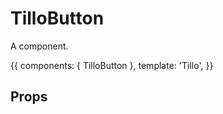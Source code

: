 
<Meta title='TilloButton' component={TilloButton} />

# TilloButton

A component.

<Story name='basic' height='200px'>{{
  components: { TilloButton },
  template: '<tillo-button>Tillo</tillo-button>',
}}</Story>

## Props

<Props of={TilloButton} />